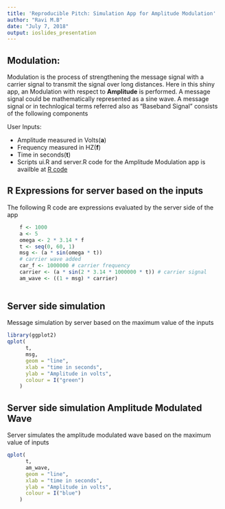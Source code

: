 ---
title: 'Reproducible Pitch: Simulation App for Amplitude Modulation'
author: "Ravi M.B"
date: "July 7, 2018"
output: ioslides_presentation
---

## Modulation:

Modulation is the process of strengthening the message signal with a carrier signal to transmit the signal over long distances. Here in this shiny app, an Modulation with respect to **Amplitude** is performed. A message signal could be mathematically represented as a sine wave. A message signal or in technlogical terms referred also as "Baseband Signal"
consists of the following components

User Inputs:

- Amplitude measured in Volts(**a**)
- Frequency measured in HZ(**f**)
- Time in seconds(**t**)
- Scripts ui.R and server.R code for the Amplitude Modulation app
is availble at [R code](https://github.com/RaviMohan19/MyAmpModApp)

## R Expressions for server based on the inputs

The following R code are expressions evaluated by the server side of the app 

```{r inputs, echo=TRUE}
    f <- 1000
    a <- 5
    omega <- 2 * 3.14 * f
    t <- seq(0, 60, 1)
    msg <- (a * sin(omega * t))
    # carrier wave added
    car_f <- 1000000 # carrier frequency
    carrier <- (a * sin(2 * 3.14 * 1000000 * t)) # carrier signal
    am_wave <- ((1 + msg) * carrier)
    
```

## Server side simulation

Message simulation by server based on the maximum value of the inputs 

```{r msg_plot, echo=FALSE}
library(ggplot2)
qplot(
      t,
      msg,
      geom = "line",
      xlab = "time in seconds",
      ylab = "Amplitude in volts",
      colour = I("green")
    )

```

## Server side simulation Amplitude Modulated Wave

Server simulates the amplitude modulated wave based on the maximum value of inputs

```{r amp_mod_wave, echo=FALSE}
qplot(
      t,
      am_wave,
      geom = "line",
      xlab = "time in seconds",
      ylab = "Amplitude in volts",
      colour = I("blue")
    )
```